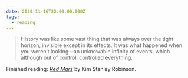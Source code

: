 ```yaml
---
date: 2020-11-16T22:00:00.000Z
tags:
  - reading
---
```

> History was like some vast thing that was always over the tight horizon, invisible except in its effects. It was what happened when you weren’t looking—an unknowable infinity of events, which although out of control, controlled everything.

Finished reading: <i>[Red Mars](https://www.goodreads.com/book/show/77507.Red_Mars)</i> by Kim Stanley Robinson.